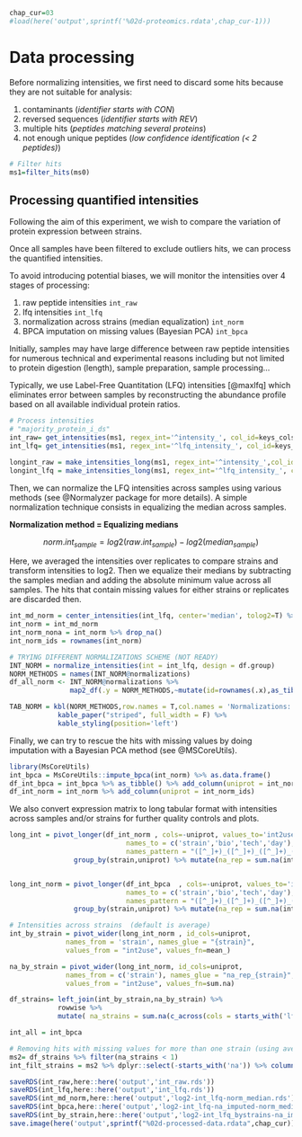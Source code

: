```r
chap_cur=03
#load(here('output',sprintf('%02d-proteomics.rdata',chap_cur-1)))
```

# Data processing

Before normalizing intensities, we first need to discard some hits because they
are not suitable for analysis:

 1. contaminants (*identifier starts with CON*)
 2. reversed sequences (*identifier starts with REV*)
 3. multiple hits (*peptides matching several proteins*)
 4. not enough unique peptides (*low confidence identification (< 2 peptides)*)

```r
# Filter hits
ms1=filter_hits(ms0)
```

## Processing quantified intensities

Following the aim of this experiment, we wish to compare the variation of protein 
expression between strains. 

Once all samples have been filtered to exclude outliers hits, we can process the 
quantified intensities.

To avoid introducing potential biases, we will monitor the intensities over 4
stages of processing:

1. raw peptide intensities `int_raw`
2. lfq intensities `int_lfq`
3. normalization across strains (median equalization) `int_norm`
4. BPCA imputation on missing values (Bayesian PCA) `int_bpca`

Initially, samples may have large difference between raw peptide intensities 
for numerous technical and experimental reasons including but not limited to 
protein digestion (length), sample preparation, sample processing...

Typically, we use Label-Free Quantitation (LFQ) intensities [@maxlfq] which eliminates
error between samples by reconstructing the abundance profile based on all available
individual protein ratios.

```r
# Process intensities
# "majority_protein_i_ds"
int_raw= get_intensities(ms1, regex_int='^intensity_', col_id=keys_cols[1], remove_prefix=T)
int_lfq= get_intensities(ms1, regex_int='^lfq_intensity_', col_id=keys_cols[1], remove_prefix=T)

longint_raw = make_intensities_long(ms1, regex_int='^intensity_',col_id=keys_cols[1], remove_prefix=T)
longint_lfq = make_intensities_long(ms1, regex_int='^lfq_intensity_', col_id=keys_cols[1], remove_prefix=T)

```

Then, we can normalize the LFQ intensities across samples using various methods
(see @Normalyzer package for more details). A simple normalization technique consists
in equalizing the median across samples. 

**Normalization method = Equalizing medians**

$$ norm.int_{sample} = log2(raw.int_{sample}) - log2(median_{sample}) $$

Here, we averaged the intensities over replicates to compare strains and transform 
intensities to log2. Then we equalize their medians by subtracting the samples 
median and adding the absolute minimum value across all samples. The hits that
contain missing values for either strains or replicates are discarded then.

```r
int_md_norm = center_intensities(int_lfq, center='median', tolog2=T) %>% as.data.frame()
int_norm = int_md_norm
int_norm_nona = int_norm %>% drop_na()
int_norm_ids = rownames(int_norm)

# TRYING DIFFERENT NORMALIZATIONS SCHEME (NOT READY)
INT_NORM = normalize_intensities(int = int_lfq, design = df.group)
NORM_METHODS = names(INT_NORM@normalizations)
df_all_norm <- INT_NORM@normalizations %>% 
               map2_df(.y = NORM_METHODS,~mutate(id=rownames(.x),as_tibble(.x),method=.y))

TAB_NORM = kbl(NORM_METHODS,row.names = T,col.names = 'Normalizations:',position = 'left') %>% 
            kable_paper("striped", full_width = F) %>% 
            kable_styling(position='left')  

```


Finally, we can try to rescue the hits with missing values by doing imputation with
a Bayesian PCA method (see @MSCoreUtils).

```r
library(MsCoreUtils)
int_bpca = MsCoreUtils::impute_bpca(int_norm) %>% as.data.frame()
df_int_bpca = int_bpca %>% as_tibble() %>% add_column(uniprot = int_norm_ids)
df_int_norm = int_norm %>% add_column(uniprot = int_norm_ids)
```

We also convert expression matrix to long tabular format with intensities across
samples and/or strains for further quality controls and plots.

```r
long_int = pivot_longer(df_int_norm , cols=-uniprot, values_to='int2use',
                             names_to = c('strain','bio','tech','day'),
                             names_pattern = "([^_]+)_([^_]+)_([^_]+)_([^_]+)") %>%
                group_by(strain,uniprot) %>% mutate(na_rep = sum.na(int2use))


long_int_norm = pivot_longer(df_int_bpca  , cols=-uniprot, values_to='int2use',
                             names_to = c('strain','bio','tech','day'),
                             names_pattern = "([^_]+)_([^_]+)_([^_]+)_([^_]+)") %>%
                group_by(strain,uniprot) %>% mutate(na_rep = sum.na(int2use))

# Intensities across strains  (default is average)
int_by_strain = pivot_wider(long_int_norm , id_cols=uniprot,
              names_from = 'strain', names_glue = "{strain}",
              values_from = "int2use", values_fn=mean_)

na_by_strain = pivot_wider(long_int_norm, id_cols=uniprot,
              names_from = c('strain'), names_glue = "na_rep_{strain}",
              values_from = "int2use", values_fn=sum.na)

df_strains= left_join(int_by_strain,na_by_strain) %>% 
            rowwise %>%
            mutate( na_strains = sum.na(c_across(cols = starts_with('lfq_int'))) )

int_all = int_bpca 

# Removing hits with missing values for more than one strain (using average intensities over replicates)
ms2= df_strains %>% filter(na_strains < 1)
int_filt_strains = ms2 %>% dplyr::select(-starts_with('na')) %>% column_to_rownames('uniprot') %>% as.data.frame()
```

```r
saveRDS(int_raw,here::here('output','int_raw.rds'))
saveRDS(int_lfq,here::here('output','int_lfq.rds'))
saveRDS(int_md_norm,here::here('output','log2-int_lfq-norm_median.rds'))
saveRDS(int_bpca,here::here('output','log2-int_lfq-na_imputed-norm_median.rds'))
saveRDS(int_by_strain,here::here('output','log2-int_lfq_bystrains-na_imputed-norm_median.rds'))
save.image(here('output',sprintf("%02d-processed-data.rdata",chap_cur)))
```